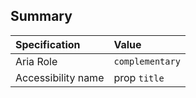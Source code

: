 ## Summary

| Specification      | Value           |
| :----------------- | :-------------- |
| Aria Role          | `complementary` |
| Accessibility name | prop `title`    |
